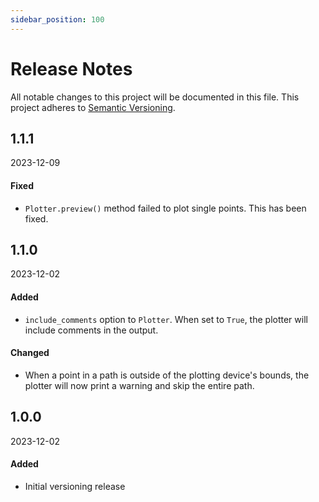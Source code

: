 ```yaml
---
sidebar_position: 100
---
```

# Release Notes

All notable changes to this project will be documented in this file. This project adheres to [Semantic Versioning](https://semver.org/).

<!-- 

## 1.0.0

2023-12-02

#### Added
-

#### Changed
-

#### Fixed
- 

 -->

## 1.1.1

2023-12-09

#### Fixed
- `Plotter.preview()` method failed to plot single points. This has been fixed.

## 1.1.0

2023-12-02

#### Added
- `include_comments` option to `Plotter`. When set to `True`, the plotter will include comments in the output.

#### Changed
- When a point in a path is outside of the plotting device's bounds, the plotter will now print a warning and skip the entire path.

## 1.0.0

2023-12-02

#### Added
- Initial versioning release
